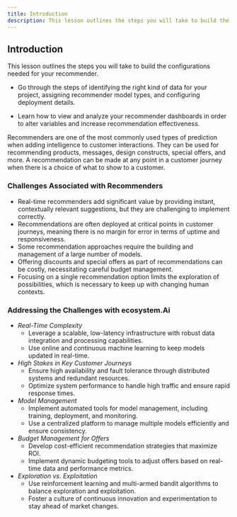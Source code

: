 ```yaml
---
title: Introduction
description: This lesson outlines the steps you will take to build the configurations needed for your recommender.
---
```


## Introduction
This lesson outlines the steps you will take to build the configurations needed for your recommender. 

- Go through the steps of identifying the right kind of data for your project, assigning recommender model types, and configuring deployment details. 

- Learn how to view and analyze your recommender dashboards in order to alter variables and increase recommendation effectiveness.

Recommenders are one of the most commonly used types of prediction when adding intelligence to customer interactions. They can be used for recommending products, messages, design constructs, special offers, and more. A recommendation can be  made at any point in a customer journey when there is a choice of what to show to a customer.

### Challenges Associated with Recommenders
- Real-time recommenders add significant value by providing instant, contextually relevant suggestions, but they are challenging to implement correctly.
- Recommendations are often deployed at critical points in customer journeys, meaning there is no margin for error in terms of uptime and responsiveness.
- Some recommendation approaches require the building and management of a large number of models.
- Offering discounts and special offers as part of recommendations can be costly, necessitating careful budget management.
- Focusing on a single recommendation option limits the exploration of possibilities, which is necessary to keep up with changing human contexts.
### Addressing the Challenges with ecosystem.Ai
- *Real-Time Complexity*
  - Leverage a scalable, low-latency infrastructure with robust data integration and processing capabilities.
  - Use online and continuous machine learning to keep models updated in real-time.
- *High Stakes in Key Customer Journeys*
  - Ensure high availability and fault tolerance through distributed systems and redundant resources.
  - Optimize system performance to handle high traffic and ensure rapid response times.
- *Model Management*
  - Implement automated tools for model management, including training, deployment, and monitoring.
  - Use a centralized platform to manage multiple models efficiently and ensure consistency.
- *Budget Management for Offers*
  - Develop cost-efficient recommendation strategies that maximize ROI.
  - Implement dynamic budgeting tools to adjust offers based on real-time data and performance metrics.
- *Exploration vs. Exploitation*
  - Use reinforcement learning and multi-armed bandit algorithms to balance exploration and exploitation.
  - Foster a culture of continuous innovation and experimentation to stay ahead of market changes.